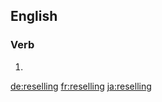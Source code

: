 ==English==

===Verb===
{{head|en|present participle}}

# {{present participle of|resell|lang=en|nocat=1}}

[[de:reselling]]
[[fr:reselling]]
[[ja:reselling]]
